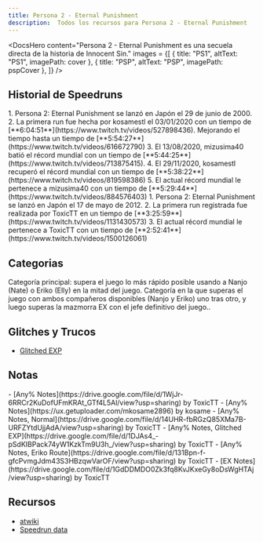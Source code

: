 ```yaml
---
title: Persona 2 - Eternal Punishment
description:  Todos los recursos para Persona 2 - Eternal Punishment
---
```




<DocsHero 
    content="Persona 2 - Eternal Punishment es una secuela directa de la historia de Innocent Sin."
    images = {[
        {
            title: "PS1",
            altText: "PS1",
            imagePath: cover
        },
        {
            title: "PSP",
            altText: "PSP",
            imagePath: pspCover
        },
    ]}
/>

<LinkCard title="Leaderboards" href="https://www.speedrun.com/p2ep" description="Ver más runs en Speedrun.com"/>


## Historial de Speedruns
<Tabs>
    <TabItem label="PS1">
        <Steps>
            1. Persona 2: Eternal Punishment se lanzó en Japón el 29 de junio de 2000.
            2. La primera run fue hecha por kosamestl el 03/01/2020 con un tiempo de [**6:04:51**](https://www.twitch.tv/videos/527898436). Mejorando el tiempo hasta un tiempo de [**5:54:27**](https://www.twitch.tv/videos/616672790)
            3. El 13/08/2020, mizusima40 batió el récord mundial con un tiempo de [**5:44:25**](https://www.twitch.tv/videos/713875415).
            4. El 29/11/2020, kosamestl recuperó el récord mundial con un tiempo de [**5:38:22**](https://www.twitch.tv/videos/819598386)
            5. El actual récord mundial le pertenece a mizusima40 con un tiempo de [**5:29:44**](https://www.twitch.tv/videos/884576403)
        </Steps>
    </TabItem>
    <TabItem label="PSP">
        <Steps>
            1. Persona 2: Eternal Punishment se lanzó en Japón el 17 de mayo de 2012.
            2. La primera run registrada fue realizada por ToxicTT en un tiempo de [**3:25:59**](https://www.twitch.tv/videos/1131430573)
            3. El actual  récord mundial le pertenece a ToxicTT con un tiempo de [**2:52:41**](https://www.twitch.tv/videos/1500126061)
        </Steps>
    </TabItem>
</Tabs>

## Categorias
<CardGrid>
    <Card title="Any%">Categoría principal: supera el juego lo más rápido posible usando a Nanjo (Nate) o Eriko (Elly) en la mitad del juego.</Card>
    <Card title="EX">Categoría en la que superas el juego con ambos compañeros disponibles (Nanjo y Eriko) uno tras otro, y luego superas la mazmorra EX con el jefe definitivo del juego..</Card>
</CardGrid>

## Glitches y Trucos
- [Glitched EXP](https://docs.google.com/document/d/1EraC4XNMV2EEhTwnO7OevX_hHRjDuTxsrwY8VAexSzY/edit?usp=sharing)

## Notas
<Tabs>
    <TabItem label="PS1">
        - [Any% Notes](https://drive.google.com/file/d/1WjJr-6RRCr2KuDofUFmKRAt_GTf4L5Al/view?usp=sharing) by ToxicTT
        - [Any% Notes](https://ux.getuploader.com/mkosame2896) by kosame
    </TabItem>
    <TabItem label="PSP">
        - [Any% Notes, Normal](https://drive.google.com/file/d/14UHR-fbRGzQ85XMa7B-URFZYtdUjjAdA/view?usp=sharing) by ToxicTT
        - [Any% Notes, Glitched EXP](https://drive.google.com/file/d/1DJAs4_-pSdKIBPack74yW1KzkTm9U3h_/view?usp=sharing) by ToxicTT
        - [Any% Notes, Eriko Route](https://drive.google.com/file/d/131Bpn-f-gfcPvmgJdm43S3HBzqwVarOF/view?usp=sharing) by ToxicTT
        - [EX Notes](https://drive.google.com/file/d/1GdDDMDO0Zk3fq8KvJKxeGy8oDsWgHTAj/view?usp=sharing) by ToxicTT
    </TabItem>
</Tabs>

## Recursos
- [atwiki](https://w.atwiki.jp/persona2batsu/)
- [Speedrun data](https://docs.google.com/spreadsheets/d/14uVaFiGWlRgJdBk-D6kumzwC4oGzV64Qvz-8awi80eM/edit?usp=sharing)